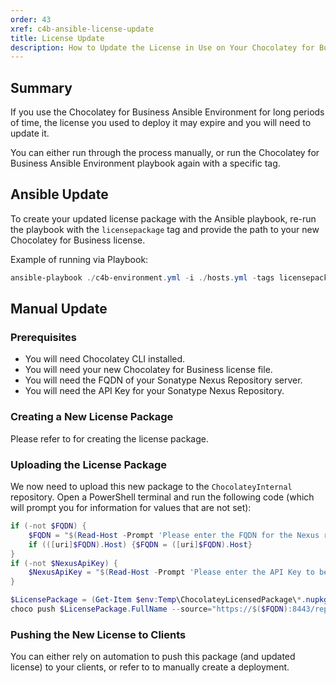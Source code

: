 ```yaml
---
order: 43
xref: c4b-ansible-license-update
title: License Update
description: How to Update the License in Use on Your Chocolatey for Business Ansible Environment
---
```


## Summary

If you use the Chocolatey for Business Ansible Environment for long periods of time, the license you used to deploy it may expire and you will need to update it.

You can either run through the process manually, or run the Chocolatey for Business Ansible Environment playbook again with a specific tag.

## Ansible Update

To create your updated license package with the Ansible playbook, re-run the playbook with the `licensepackage` tag and provide the path to your new Chocolatey for Business license.

Example of running via Playbook:

```powershell
ansible-playbook ./c4b-environment.yml -i ./hosts.yml -tags licensepackage
```

## Manual Update
### Prerequisites

- You will need Chocolatey CLI installed.
- You will need your new Chocolatey for Business license file.
- You will need the FQDN of your Sonatype Nexus Repository server.
- You will need the API Key for your Sonatype Nexus Repository.

### Creating a New License Package

Please refer to <Xref title="the Chocolatey for Business Azure Environment documentation" value="c4b-azure-license-update" anchor="creating-a-new-license-package" /> for creating the license package.

### Uploading the License Package

We now need to upload this new package to the `ChocolateyInternal` repository. Open a PowerShell terminal and run the following code (which will prompt you for information for values that are not set):

```powershell
if (-not $FQDN) {
    $FQDN = "$(Read-Host -Prompt 'Please enter the FQDN for the Nexus repository')"
    if (([uri]$FQDN).Host) {$FQDN = ([uri]$FQDN).Host}
}
if (-not $NexusApiKey) {
    $NexusApiKey = "$(Read-Host -Prompt 'Please enter the API Key to be used to push Chocolatey packages to Nexus')"
}

$LicensePackage = (Get-Item $env:Temp\ChocolateyLicensedPackage\*.nupkg)[-1]
choco push $LicensePackage.FullName --source="https://$($FQDN):8443/repository/ChocolateyInternal/" --api-key="$NexusApiKey" --force
```

### Pushing the New License to Clients

You can either rely on automation to push this package (and updated license) to your clients, or refer to <Xref title="these documents" value="ccm-deployments" /> to manually create a deployment.